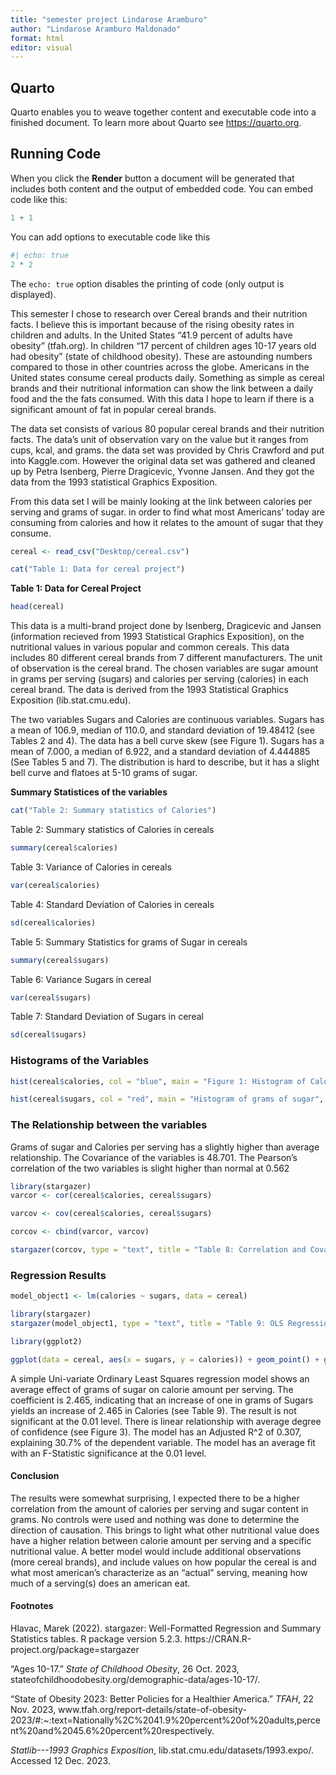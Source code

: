 ```yaml
---
title: "semester project Lindarose Aramburo"
author: "Lindarose Aramburo Maldonado"
format: html
editor: visual
---
```


## Quarto

Quarto enables you to weave together content and executable code into a finished document. To learn more about Quarto see <https://quarto.org>.

## Running Code

When you click the **Render** button a document will be generated that includes both content and the output of embedded code. You can embed code like this:

```r
1 + 1
```

You can add options to executable code like this

```r
#| echo: true
2 * 2
```

The `echo: true` option disables the printing of code (only output is displayed).

This semester I chose to research over Cereal brands and their nutrition facts. I believe this is important because of the rising obesity rates in children and adults. In the United States "41.9 percent of adults have obesity" (tfah.org). In children "17 percent of children ages 10-17 years old had obesity" (state of childhood obesity). These are astounding numbers compared to those in other countries across the globe. Americans in the United states consume cereal products daily. Something as simple as cereal brands and their nutritional information can show the link between a daily food and the the fats consumed. With this data I hope to learn if there is a significant amount of fat in popular cereal brands.

The data set consists of various 80 popular cereal brands and their nutrition facts. The data's unit of observation vary on the value but it ranges from cups, kcal, and grams. the data set was provided by Chris Crawford and put into Kaggle.com. However the original data set was gathered and cleaned up by Petra Isenberg, Pierre Dragicevic, Yvonne Jansen. And they got the data from the 1993 statistical Graphics Exposition.

From this data set I will be mainly looking at the link between calories per serving and grams of sugar. in order to find what most Americans' today are consuming from calories and how it relates to the amount of sugar that they consume.

```r
cereal <- read_csv("Desktop/cereal.csv")

cat("Table 1: Data for cereal project")
```

**Table 1: Data for Cereal Project**

```r
head(cereal)
```

This data is a multi-brand project done by Isenberg, Dragicevic and Jansen (information recieved from 1993 Statistical Graphics Exposition), on the nutritional values in various popular and common cereals. This data includes 80 different cereal brands from 7 different manufacturers. The unit of observation is the cereal brand. The chosen variables are sugar amount in grams per serving (sugars) and calories per serving (calories) in each cereal brand. The data is derived from the 1993 Statistical Graphics Exposition (lib.stat.cmu.edu).

The two variables Sugars and Calories are continuous variables. Sugars has a mean of 106.9, median of 110.0, and standard deviation of 19.48412 (see Tables 2 and 4). The data has a bell curve skew (see Figure 1). Sugars has a mean of 7.000, a median of 6.922, and a standard deviation of 4.444885 (See Tables 5 and 7). The distribution is hard to describe, but it has a slight bell curve and flatoes at 5-10 grams of sugar.

**Summary Statistices of the variables**

```r
cat("Table 2: Summary statistics of Calories")
```

Table 2: Summary statistics of Calories in cereals

```r
summary(cereal$calories)
```

Table 3: Variance of Calories in cereals

```r
var(cereal$calories)
```

Table 4: Standard Deviation of Calories in cereals

```r
sd(cereal$calories)
```

Table 5: Summary Statistics for grams of Sugar in cereals

```r
summary(cereal$sugars)
```

Table 6: Variance Sugars in cereal

```r
var(cereal$sugars)
```

Table 7: Standard Deviation of Sugars in cereal

```r
sd(cereal$sugars)
```

### Histograms of the Variables

```r
hist(cereal$calories, col = "blue", main = "Figure 1: Histogram of Calories in a Serving", xlab = "Calories in a serving")
```

```r
hist(cereal$sugars, col = "red", main = "Histogram of grams of sugar", xlab = "Grams of sugar")
```

### The Relationship between the variables

Grams of sugar and Calories per serving has a slightly higher than average relationship. The Covariance of the variables is 48.701. The Pearson's correlation of the two variables is slight higher than normal at 0.562

```r
library(stargazer)
varcor <- cor(cereal$calories, cereal$sugars)

varcov <- cov(cereal$calories, cereal$sugars)

corcov <- cbind(varcor, varcov)

stargazer(corcov, type = "text", title = "Table 8: Correlation and Covariance of Variables")
```

### Regression Results

```r
model_object1 <- lm(calories ~ sugars, data = cereal)

library(stargazer)
stargazer(model_object1, type = "text", title = "Table 9: OLS Regression Results", covariate.labels = "Grams of Sugars", dep.var.labels = "Calories per Serving")
```

```r
library(ggplot2)

ggplot(data = cereal, aes(x = sugars, y = calories)) + geom_point() + geom_smooth(method = "lm", se = TRUE) + labs(title = "Figure 3: Confidence Interval for Regression Line", subtitle = "95% Confidence Interval for the Slope", caption = "Source: 1993 Statistical Graphics Exposition") + xlab("Sugars") + ylab("Calories")
```

A simple Uni-variate Ordinary Least Squares regression model shows an average effect of grams of sugar on calorie amount per serving. The coefficient is 2.465, indicating that an increase of one in grams of Sugars yields an increase of 2.465 in Calories (see Table 9). The result is not significant at the 0.01 level. There is linear relationship with average degree of confidence (see Figure 3). The model has an Adjusted R\^2 of 0.307, explaining 30.7% of the dependent variable. The model has an average fit with an F-Statistic significance at the 0.01 level.

#### Conclusion

The results were somewhat surprising, I expected there to be a higher correlation from the amount of calories per serving and sugar content in grams. No controls were used and nothing was done to determine the direction of causation. This brings to light what other nutritional value does have a higher relation between calorie amount per serving and a specific nutritional value. A better model would include additional observations (more cereal brands), and include values on how popular the cereal is and what most american's characterize as an "actual" serving, meaning how much of a serving(s) does an american eat.

#### Footnotes

Hlavac, Marek (2022). stargazer: Well-Formatted Regression and Summary Statistics tables. R package version 5.2.3. https://CRAN.R-project.org/package=stargazer

"Ages 10-17." *State of Childhood Obesity*, 26 Oct. 2023, stateofchildhoodobesity.org/demographic-data/ages-10-17/.

"State of Obesity 2023: Better Policies for a Healthier America." *TFAH*, 22 Nov. 2023, www.tfah.org/report-details/state-of-obesity-2023/#:\~:text=Nationally%2C%2041.9%20percent%20of%20adults,percent%20and%2045.6%20percent%20respectively.

*Statlib\-\--1993 Graphics Exposition*, lib.stat.cmu.edu/datasets/1993.expo/. Accessed 12 Dec. 2023.
